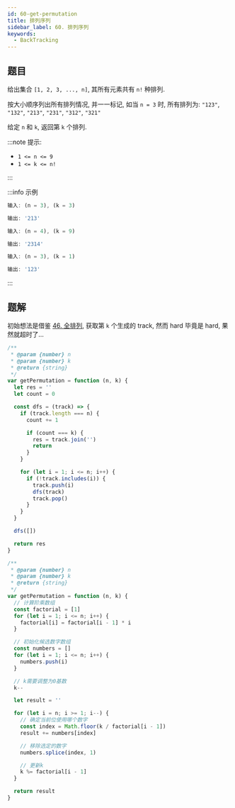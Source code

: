 ```yaml
---
id: 60-get-permutation
title: 排列序列
sidebar_label: 60. 排列序列
keywords:
  - BackTracking
---
```


## 题目

给出集合 `[1, 2, 3, ..., n]`, 其所有元素共有 `n!` 种排列.

按大小顺序列出所有排列情况, 并一一标记, 如当 `n = 3` 时, 所有排列为: `"123"`, `"132"`, `"213"`, `"231"`, `"312"`, `"321"`

给定 `n` 和 `k`, 返回第 `k` 个排列.

:::note 提示:

- `1 <= n <= 9`
- `1 <= k <= n!`

:::

:::info 示例

```ts
输入: (n = 3), (k = 3)

输出: '213'
```

```ts
输入: (n = 4), (k = 9)

输出: '2314'
```

```ts
输入: (n = 3), (k = 1)

输出: '123'
```

:::

## 题解

初始想法是借鉴 [46. 全排列](/leetcode/medium/46-permute), 获取第 `k` 个生成的 track, 然而 hard 毕竟是 hard, 果然就超时了...


<Tabs>
  <TabItem value="JavaScript-回溯(超时)" label="JavaScript-回溯(超时)" default>

```ts
/**
 * @param {number} n
 * @param {number} k
 * @return {string}
 */
var getPermutation = function (n, k) {
  let res = ''
  let count = 0

  const dfs = (track) => {
    if (track.length === n) {
      count += 1

      if (count === k) {
        res = track.join('')
        return
      }
    }

    for (let i = 1; i <= n; i++) {
      if (!track.includes(i)) {
        track.push(i)
        dfs(track)
        track.pop()
      }
    }
  }

  dfs([])

  return res
}
```

</TabItem>
<TabItem value="JavaScript" label="JavaScript">

```ts
/**
 * @param {number} n
 * @param {number} k
 * @return {string}
 */
var getPermutation = function (n, k) {
  // 计算阶乘数组
  const factorial = [1]
  for (let i = 1; i <= n; i++) {
    factorial[i] = factorial[i - 1] * i
  }

  // 初始化候选数字数组
  const numbers = []
  for (let i = 1; i <= n; i++) {
    numbers.push(i)
  }

  // k需要调整为0基数
  k--

  let result = ''

  for (let i = n; i >= 1; i--) {
    // 确定当前位使用哪个数字
    const index = Math.floor(k / factorial[i - 1])
    result += numbers[index]

    // 移除选定的数字
    numbers.splice(index, 1)

    // 更新k
    k %= factorial[i - 1]
  }

  return result
}
```

</TabItem>
</Tabs>
